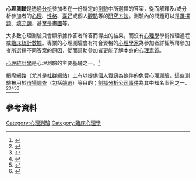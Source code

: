 {{Psychology}}
'''心理測驗'''是透過[[分析|分析]]參加者在一份特定的[[測驗|測驗]]中所選擇的答案，從而解釋及/或分析參加者的[[心理|心理]]、[[性格|性格]]、[[喜好|喜好]]或個人[[觀點_(哲學)|觀點]]等的[[研究方法|研究方法]]。測驗內的問題可以是[[選擇題|選擇題]]、[[填充題|填充題]]，甚至是[[畫圖|畫圖]]等。

大多數心理測驗只會顯示據作答者所答而得出的結果，而沒有[[心理學|心理學]]學術推理過程或[[臨床|臨床]][[統計數據|統計數據]]。專業的心理測驗會有符合資格的[[心理學家|心理學家]]為參加者詳細解釋參加者所選擇不同答案的原因，從而幫助參加者更能了解本身的[[心理素質|心理素質]]。

[[心理統計學|心理統計學]]是心理測驗的主要基礎之一。<ref name=":1">{{Cite book|title=Psychological testing|url=https://archive.org/details/psychologicaltes0000anas|last1=Urbina|first1=Susana|last2=Anastasi|first2=Anne|publisher=Prentice Hall|year=1997|isbn=9780023030857|edition=7th|location=Upper Saddle River, NJ|pages=[https://archive.org/details/psychologicaltes0000anas/page/4 4]|oclc=35450434}}</ref>

網際網路（尤其是[[社群網站|社群網站]]）上有以提供[[個人資訊|個人資訊]]為條件的免費心理測驗，這些測驗被用於[[市場調查|市場調查]]（包括[[競選|競選]]）等目的；[[Facebook-劍橋分析數據醜聞|劍橋分析公司事件]]為其中知名案例之一。<ref>{{Cite web|title=「劍橋分析」事件是什麼？一文搞懂免費心理測驗背後的故事｜數位時代 BusinessNext|url=https://www.bnext.com.tw/article/55756/cambridge-analytica-election-taiwan-facebook|access-date=2022-01-21|work=數位時代|language=zh-TW|archive-date=2022-01-21|archive-url=https://web.archive.org/web/20220121060526/https://www.bnext.com.tw/article/55756/cambridge-analytica-election-taiwan-facebook|dead-url=no}}</ref><ref>{{Cite web|title=專訪前「劍橋分析」業務總監：只要臉書的生意繼續，民主就有危機 - 報導者 The Reporter|url=https://www.twreporter.org/a/information-warfare-business-interview-cambridge-analytica-brittany-kaiser|access-date=2022-01-21|work=www.twreporter.org|language=zh-TW|archive-date=2022-01-21|archive-url=https://web.archive.org/web/20220121060657/https://www.twreporter.org/a/information-warfare-business-interview-cambridge-analytica-brittany-kaiser|dead-url=no}}</ref><ref>{{Cite web|title=【從紀錄片窺探】《個資風暴：劍橋分析事件》數據是強大的武器，能改變對世界的認知|url=https://www.inside.com.tw/feature/documentary-and-digital-world/23967-the-great-hack-review|access-date=2022-01-21|date=2021-06-23|last=MindyLi|work=INSIDE|archive-date=2022-01-21|archive-url=https://web.archive.org/web/20220121060920/https://www.inside.com.tw/feature/documentary-and-digital-world/23967-the-great-hack-review|dead-url=no}}</ref><ref>{{Cite web|title=發生在你我身邊的「劍橋分析」──解析網路時代的窺伺、操弄、盲從與自覺｜杰克／湖邊沙徑｜換日線|url=https://crossing.cw.com.tw/article/12187|access-date=2022-01-21|work=換日線 Crossing|language=zh-TW|archive-date=2021-02-18|archive-url=https://web.archive.org/web/20210218024456/https://crossing.cw.com.tw/article/12187|dead-url=no}}</ref><ref>{{Cite book|title=操弄【劍橋分析事件大揭祕】：幫川普當選、讓英國脫歐，看大數據、Facebook 如何洩露你的個資來操弄你的選擇？|last=Kaiser|first=Brittany|publisher=野人|year=2020|isbn=9789863844044|location=台灣|others=由楊理然、盧靜等翻譯}}</ref>

== 參考資料 ==
{{Reflist|30em}}

{{Horizontal_psychology}}
{{Authority control}}
[[Category:心理測驗|Category:心理測驗]]
[[Category:臨床心理學|Category:臨床心理學]]